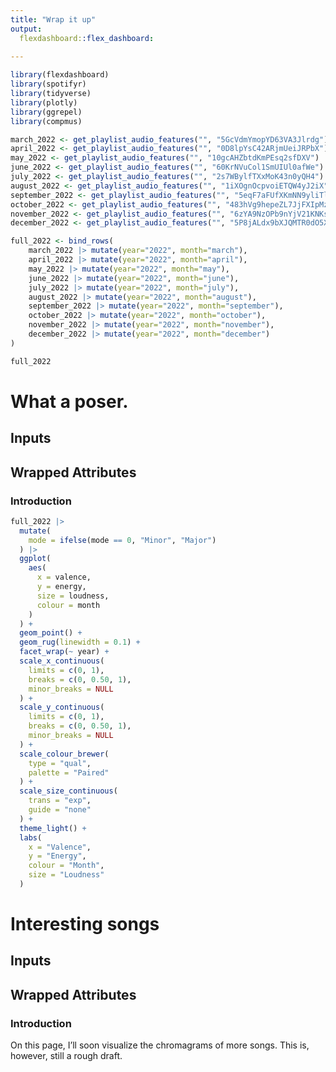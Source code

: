 ```yaml
---
title: "Wrap it up"
output: 
  flexdashboard::flex_dashboard:
    
---
```


```r
library(flexdashboard)
library(spotifyr)
library(tidyverse)
library(plotly)
library(ggrepel)
library(compmus)
```

```r
march_2022 <- get_playlist_audio_features("", "5GcVdmYmopYD63VA3Jlrdg")
april_2022 <- get_playlist_audio_features("", "0D8lpYsC42ARjmUeiJRPbX")
may_2022 <- get_playlist_audio_features("", "10gcAHZbtdKmPEsq2sfDXV")
june_2022 <- get_playlist_audio_features("", "60KrNVuCol1SmUIUl0afWe")
july_2022 <- get_playlist_audio_features("", "2s7WBylfTXxMoK43n0yQH4")
august_2022 <- get_playlist_audio_features("", "1iXOgnOcpvoiETQW4yJ2iX")
september_2022 <- get_playlist_audio_features("", "5eqF7aFUfXKmNN9yliTlXL")
october_2022 <- get_playlist_audio_features("", "483hVg9hepeZL7JjFXIpMz")
november_2022 <- get_playlist_audio_features("", "6zYA9NzOPb9nYjV21KNKsD")
december_2022 <- get_playlist_audio_features("", "5P8jALdx9bXJQMTR0dO5Xd")

full_2022 <- bind_rows(
    march_2022 |> mutate(year="2022", month="march"),
    april_2022 |> mutate(year="2022", month="april"),
    may_2022 |> mutate(year="2022", month="may"),
    june_2022 |> mutate(year="2022", month="june"),
    july_2022 |> mutate(year="2022", month="july"),
    august_2022 |> mutate(year="2022", month="august"),
    september_2022 |> mutate(year="2022", month="september"),
    october_2022 |> mutate(year="2022", month="october"),
    november_2022 |> mutate(year="2022", month="november"),
    december_2022 |> mutate(year="2022", month="december")
)

full_2022
```

What a poser.
===================================== 


Inputs {.sidebar}
-------------------------------------


Wrapped Attributes {.tabset}
-------------------------------------

### Introduction 

```r
full_2022 |>                    
  mutate(
    mode = ifelse(mode == 0, "Minor", "Major")
  ) |>
  ggplot(                     
    aes(
      x = valence,
      y = energy,
      size = loudness,
      colour = month
    )
  ) +
  geom_point() +              
  geom_rug(linewidth = 0.1) + 
  facet_wrap(~ year) +    
  scale_x_continuous(         
    limits = c(0, 1),
    breaks = c(0, 0.50, 1),   
    minor_breaks = NULL       
  ) +
  scale_y_continuous(         
    limits = c(0, 1),
    breaks = c(0, 0.50, 1),
    minor_breaks = NULL
  ) +
  scale_colour_brewer(        
    type = "qual",            
    palette = "Paired"        
  ) +
  scale_size_continuous(      
    trans = "exp",            
    guide = "none"            
  ) +
  theme_light() +             
  labs(                       
    x = "Valence",
    y = "Energy",
    colour = "Month",
    size = "Loudness"
  ) 
```


Interesting songs
===================================== 


Inputs {.sidebar}
-------------------------------------


Wrapped Attributes {.tabset}
-------------------------------------


### Introduction 

On this page, I'll soon visualize the chromagrams of more songs. This is, however, still a rough draft. 
